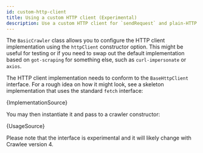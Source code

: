 ```yaml
---
id: custom-http-client
title: Using a custom HTTP client (Experimental)
description: Use a custom HTTP client for `sendRequest` and plain-HTTP crawling
---
```




The <ApiLink to="basic/classes/BasicCrawler">`BasicCrawler`</ApiLink> class allows you to configure the HTTP client implementation using the `httpClient` constructor option. This might be useful for testing or if you need to swap out the default implementation based on `got-scraping` for something else, such as `curl-impersonate` or `axios`.

The HTTP client implementation needs to conform to the <ApiLink to="core/interfaces/BaseHttpClient">`BaseHttpClient`</ApiLink> interface. For a rough idea on how it might look, see a skeleton implementation that uses the standard `fetch` interface:

<CodeBlock language="ts">{ImplementationSource}</CodeBlock>

You may then instantiate it and pass to a crawler constructor:

<CodeBlock language="ts">{UsageSource}</CodeBlock>

Please note that the interface is experimental and it will likely change with Crawlee version 4.
